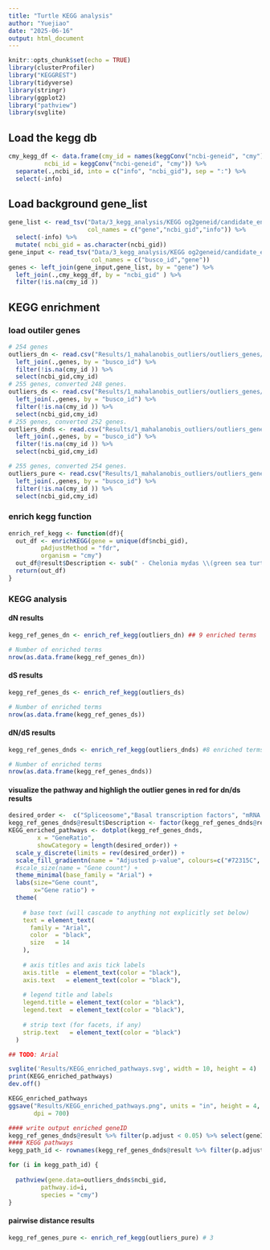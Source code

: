 ```yaml
---
title: "Turtle KEGG analysis"
author: "Yuejiao"
date: "2025-06-16"
output: html_document
---
```


```r
knitr::opts_chunk$set(echo = TRUE)
library(clusterProfiler)
library("KEGGREST")
library(tidyverse)
library(stringr)
library(ggplot2)
library("pathview")
library(svglite)
```

## Load the kegg db

```r
cmy_kegg_df <- data.frame(cmy_id = names(keggConv("ncbi-geneid", "cmy")),
          ncbi_id = keggConv("ncbi-geneid", "cmy")) %>% 
  separate(.,ncbi_id, into = c("info", "ncbi_gid"), sep = ":") %>% 
  select(-info) 
```

## Load background gene_list

```r
gene_list <- read_tsv("Data/3_kegg_analysis/KEGG og2geneid/candidate_enricher_gene_info.txt", 
                      col_names = c("gene","ncbi_gid","info")) %>% 
  select(-info) %>% 
  mutate( ncbi_gid = as.character(ncbi_gid))
gene_input <- read_tsv("Data/3_kegg_analysis/KEGG og2geneid/candidate_enricher_og2gene.txt",
                       col_names = c("busco_id","gene"))
genes <- left_join(gene_input,gene_list, by = "gene") %>% 
  left_join(.,cmy_kegg_df, by = "ncbi_gid" ) %>% 
  filter(!is.na(cmy_id ))
```

## KEGG enrichment

### load outiler genes
```r
# 254 genes
outliers_dn <- read.csv("Results/1_mahalanobis_outliers/outliers_genes/dn_q95.csv", col.names = c("busco_id","pval")) %>% 
  left_join(.,genes, by = "busco_id") %>% 
  filter(!is.na(cmy_id )) %>% 
  select(ncbi_gid,cmy_id)
# 255 genes, converted 248 genes. 
outliers_ds <- read.csv("Results/1_mahalanobis_outliers/outliers_genes/ds_q95.csv", col.names = c("busco_id","pval")) %>% 
  left_join(.,genes, by = "busco_id") %>% 
  filter(!is.na(cmy_id )) %>% 
  select(ncbi_gid,cmy_id)
# 255 genes, converted 252 genes.
outliers_dnds <- read.csv("Results/1_mahalanobis_outliers/outliers_genes/dnds_q95.csv", col.names = c("busco_id","pval")) %>% 
  left_join(.,genes, by = "busco_id") %>% 
  filter(!is.na(cmy_id )) %>% 
  select(ncbi_gid,cmy_id)

# 255 genes, converted 254 genes.
outliers_pure <- read.csv("Results/1_mahalanobis_outliers/outliers_genes/raw_q95.csv", col.names = c("busco_id","pval")) %>% 
  left_join(.,genes, by = "busco_id") %>% 
  filter(!is.na(cmy_id )) %>% 
  select(ncbi_gid,cmy_id)

```

### enrich kegg function
```r
enrich_ref_kegg <- function(df){
  out_df <- enrichKEGG(gene = unique(df$ncbi_gid),
         pAdjustMethod = "fdr",
         organism = "cmy")
  out_df@result$Description <- sub(" - Chelonia mydas \\(green sea turtle\\)", "", out_df@result$Description)
  return(out_df)
}
```

### KEGG analysis
#### dN results
```r
kegg_ref_genes_dn <- enrich_ref_kegg(outliers_dn) ## 9 enriched terms

# Number of enriched terms
nrow(as.data.frame(kegg_ref_genes_dn))
```
#### dS results
```r
kegg_ref_genes_ds <- enrich_ref_kegg(outliers_ds)

# Number of enriched terms
nrow(as.data.frame(kegg_ref_genes_ds))
```
#### dN/dS results
```r
kegg_ref_genes_dnds <- enrich_ref_kegg(outliers_dnds) #8 enriched terms

# Number of enriched terms
nrow(as.data.frame(kegg_ref_genes_dnds))
```

#### visualize the pathway and highligh the outlier genes in red for dn/ds results
```r
desired_order <-  c("Spliceosome","Basal transcription factors", "mRNA surveillance pathway", "Proteasome", "RNA degradation", "Polycomb repressive complex","Viral life cycle - HIV-1","Cell cycle")
kegg_ref_genes_dnds@result$Description <- factor(kegg_ref_genes_dnds@result$Description,levels = desired_order)
KEGG_enriched_pathways <- dotplot(kegg_ref_genes_dnds, 
        x = "GeneRatio", 
        showCategory = length(desired_order)) + 
  scale_y_discrete(limits = rev(desired_order)) +
  scale_fill_gradientn(name = "Adjusted p-value", colours=c("#72315C", "#A6A867")) +
  #scale_size(name = "Gene count") +
  theme_minimal(base_family = "Arial") +
  labs(size="Gene count",
       x="Gene ratio") +
  theme(
    
    # base text (will cascade to anything not explicitly set below)
    text = element_text(
      family = "Arial", 
      color  = "black",
      size   = 14
    ),
    
    # axis titles and axis tick labels
    axis.title  = element_text(color = "black"),
    axis.text   = element_text(color = "black"),
    
    # legend title and labels
    legend.title = element_text(color = "black"),
    legend.text  = element_text(color = "black"),
    
    # strip text (for facets, if any)
    strip.text   = element_text(color = "black")
  )

## TODO: Arial

svglite('Results/KEGG_enriched_pathways.svg', width = 10, height = 4)
print(KEGG_enriched_pathways)
dev.off()

KEGG_enriched_pathways
ggsave("Results/KEGG_enriched_pathways.png", units = "in", height = 4, width = 6,
       dpi = 700)

#### write output enriched geneID
kegg_ref_genes_dnds@result %>% filter(p.adjust < 0.05) %>% select(geneID) %>% write_csv("Results/geneid.csv")
#### KEGG pathways 
kegg_path_id <- rownames(kegg_ref_genes_dnds@result %>% filter(p.adjust < 0.05) %>% select(ID))

for (i in kegg_path_id) {
  
  pathview(gene.data=outliers_dnds$ncbi_gid, 
         pathway.id=i, 
         species = "cmy")
}
```

#### pairwise distance results
```r
kegg_ref_genes_pure <- enrich_ref_kegg(outliers_pure) # 3
```
